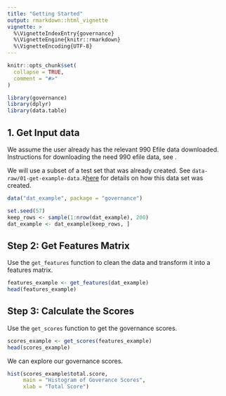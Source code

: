 ```yaml
---
title: "Getting Started"
output: rmarkdown::html_vignette
vignette: >
  %\VignetteIndexEntry{governance}
  %\VignetteEngine{knitr::rmarkdown}
  %\VignetteEncoding{UTF-8}
---
```


```r
knitr::opts_chunk$set(
  collapse = TRUE,
  comment = "#>"
)
```

```r
library(governance)
library(dplyr)
library(data.table)
```


## 1. Get Input data 

We assume the user already has the relevant 990 Efile data downloaded. Instructions for downloading the need 990 efile data, see \code{vignette("download-data", package = "goveranance")}. 

We will use a subset of a test set that was already created. See `data-raw/01-get-example-data.R`[here](https://github.com/Nonprofit-Open-Data-Collective/governance/blob/main/data-raw/01-get-example-data.R) for details on how this data set was created. 

```r
data("dat_example", package = "governance")

set.seed(57)
keep_rows <- sample(1:nrow(dat_example), 200)
dat_example <- dat_example[keep_rows, ]

```


## Step 2: Get Features Matrix 

Use the `get_features` function to clean the data and transform it into a features matrix. 

```r
features_example <- get_features(dat_example)
head(features_example)
```


## Step 3: Calculate the Scores 

Use the `get_scores` function to get the governance scores. 

```r
scores_example <- get_scores(features_example)
head(scores_example)
```

We can explore our governance scores.

```r
hist(scores_example$total.score,
     main = "Histogram of Goverance Scores",
     xlab = "Total Score")

```
